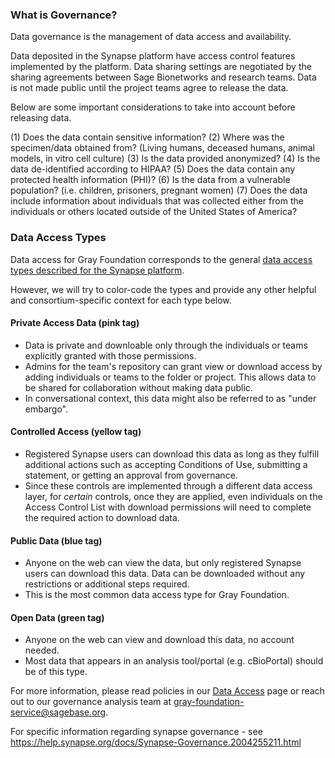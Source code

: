 ### What is Governance?

Data governance is the management of data access and availability. 

Data deposited in the Synapse platform have access control features implemented by the platform. 
Data sharing settings are negotiated by the sharing agreements between Sage Bionetworks and research teams. 
Data is not made public until the project teams agree to release the data. 

Below are some important considerations to take into account before releasing data.

(1) Does the data contain sensitive information?
(2) Where was the specimen/data obtained from? (Living humans, deceased humans, animal models, in vitro cell culture)
(3) Is the data provided anonymized? 
(4) Is the data de-identified according to HIPAA?
(5) Does the data contain any protected health information (PHI)?
(6) Is the data from a vulnerable population? (i.e. children, prisoners, pregnant women)
(7) Does the data include information about individuals that was collected either from the individuals or others located outside of the United States of America? 

### Data Access Types

Data access for Gray Foundation corresponds to the general [data access types described for the Synapse platform](https://help.synapse.org/docs/Data-Access-Types.2014904611.html). 

However, we will try to color-code the types and provide any other helpful and consortium-specific context for each type below.

#### Private Access Data (pink tag)

- Data is private and downloable only through the individuals or teams explicitly granted with those permissions. 
- Admins for the team's repository can grant view or download access by adding individuals or teams to the folder or project. This allows data to be shared for collaboration without making data public.
- In conversational context, this data might also be referred to as "under embargo".

#### Controlled Access (yellow tag)

- Registered Synapse users can download this data as long as they fulfill additional actions such as accepting Conditions of Use, submitting a statement, or getting an approval from governance.
- Since these controls are implemented through a different data access layer, for _certain_ controls, once they are applied, even individuals on the Access Control List with download permissions will need to complete the required action to download data.

#### Public Data (blue tag)

- Anyone on the web can view the data, but only registered Synapse users can download this data. Data can be downloaded without any restrictions or additional steps required. 
- This is  the most common data access type for Gray Foundation.

#### Open Data (green tag)

- Anyone on the web can view and download this data, no account needed.
- Most data that appears in an analysis tool/portal (e.g. cBioPortal) should be of this type. 

For more information, please read policies in our [Data Access](/help/data-access) page or reach out to our governance analysis team at gray-foundation-service@sagebase.org. 

For specific information regarding synapse governance - see https://help.synapse.org/docs/Synapse-Governance.2004255211.html




